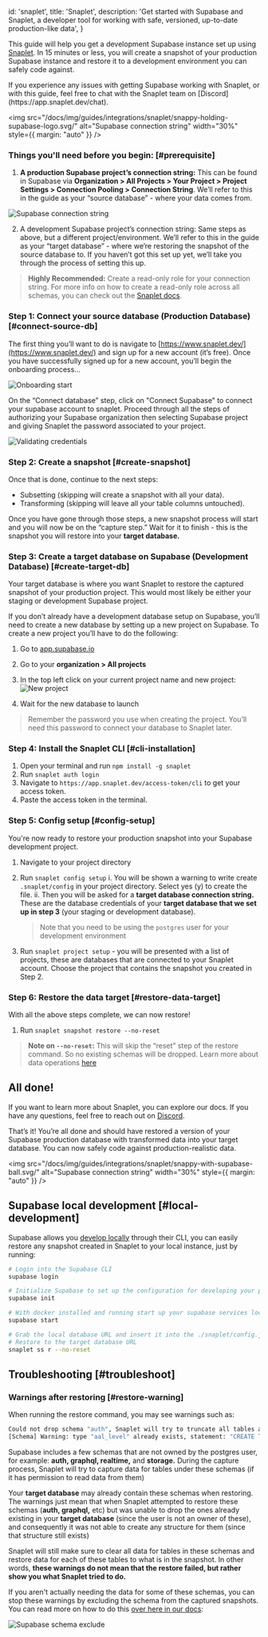 
  id: 'snaplet',
  title: 'Snaplet',
  description:
    'Get started with Supabase and Snaplet, a developer tool for working with safe, versioned, up-to-date production-like data',
}

This guide will help you get a development Supabase instance set up using [Snaplet](https://www.snaplet.dev/). In 15 minutes or less, you will create a snapshot of your production Supabase instance and restore it to a development environment you can safely code against.

<Admonition type="note">
If you experience any issues with getting Supabase working with Snaplet, or with this guide, feel free to chat with the Snaplet team on [Discord](https://app.snaplet.dev/chat).
</Admonition>

<div>

<img src="/docs/img/guides/integrations/snaplet/snappy-holding-supabase-logo.svg/" alt="Supabase connection string" width="30%" style={{ margin: "auto" }} />

</div>

### Things you'll need before you begin: [#prerequisite]

1. **A production Supabase project’s connection string:** This can be found in Supabase via **Organization > All Projects > Your Project > Project Settings > Connection Pooling > Connection String**. We’ll refer to this in the guide as your “source database” - where your data comes from.

![Supabase connection string](/docs/img/guides/integrations/snaplet/connection_string.webp)

2. A development Supabase project’s connection string: Same steps as above, but a different project/environment. We’ll refer to this in the guide as your “target database” - where we’re restoring the snapshot of the source database to. If you haven’t got this set up yet, we’ll take you through the process of setting this up.

> **Highly Recommended:** Create a read-only role for your connection string. For more info on how to create a read-only role across all schemas, you can check out the [Snaplet docs](https://docs.snaplet.dev/guides/postgresql#create-a-read-only-role).

### Step 1: Connect your source database (Production Database) [#connect-source-db]

The first thing you’ll want to do is navigate to [https://www.snaplet.dev/](https://www.snaplet.dev/) and sign up for a new account (it’s free). Once you have successfully signed up for a new account, you’ll begin the onboarding process...

![Onboarding start](/docs/img/guides/integrations/snaplet/onboarding_start.webp)

On the “Connect database” step, click on "Connect Supabase" to connect your supabase account to snaplet. Proceed through all the steps of authorizing your Supabase organization then selecting Supabase project and giving Snaplet the password associated to your project.

![Validating credentials](/docs/img/guides/integrations/snaplet/connect_to_supabase.webp)

### Step 2: Create a snapshot [#create-snapshot]

Once that is done, continue to the next steps:

- Subsetting (skipping will create a snapshot with all your data).
- Transforming (skipping will leave all your table columns untouched).

Once you have gone through those steps, a new snapshot process will start and you will now be on the “capture step.” Wait for it to finish - this is the snapshot you will restore into your **target database.**

### Step 3: Create a target database on Supabase (Development Database) [#create-target-db]

Your target database is where you want Snaplet to restore the captured snapshot of your production project. This would most likely be either your staging or development Supabase project.

If you don’t already have a development database setup on Supabase, you’ll need to create a new database by setting up a new project on Supabase. To create a new project you’ll have to do the following:

1. Go to [app.supabase.io](https://app.supabase.io/)

2. Go to your **organization > All projects**

3. In the top left click on your current project name and new project:
  ![New project](/docs/img/guides/integrations/snaplet/new_project.webp)

4. Wait for the new database to launch

> Remember the password you use when creating the project. You’ll need this password to connect your database to Snaplet later.

### Step 4: Install the Snaplet CLI [#cli-installation]

1. Open your terminal and run `npm install -g snaplet`
2. Run `snaplet auth login`
3. Navigate to `https://app.snaplet.dev/access-token/cli` to get your access token.
4. Paste the access token in the terminal.

### Step 5: Config setup [#config-setup]

You're now ready to restore your production snapshot into your Supabase development project.

1. Navigate to your project directory

2. Run `snaplet config setup`
   i. You will be shown a warning to write create `.snaplet/config` in your project directory. Select yes (y) to create the file.
   ii. Then you will be asked for a **target database connection string.** These are the database credentials of your **target database that we set up in step 3** (your staging or development database).

   > Note that you need to be using the `postgres` user for your development environment

3. Run `snaplet project setup` - you will be presented with a list of projects, these are databases that are connected to your Snaplet account. Choose the project that contains the snapshot you created in Step 2.

### Step 6: Restore the data target [#restore-data-target]

With all the above steps complete, we can now restore!

1. Run `snaplet snapshot restore --no-reset`

> **Note on `--no-reset`:** This will skip the “reset” step of the restore command. So no existing schemas will be dropped. Learn more about data operations [here](https://docs.snaplet.dev/getting-started/restoring#opting-out)

## All done!

If you want to learn more about Snaplet, you can explore our docs. If you have any questions, feel free to reach out on [Discord](https://app.snaplet.dev/chat).

That’s it! You’re all done and should have restored a version of your Supabase production database with transformed data into your target database. You can now safely code against production-realistic data.

<div>

<img src="/docs/img/guides/integrations/snaplet/snappy-with-supabase-ball.svg/" alt="Supabase connection string" width="30%" style={{ margin: "auto" }} />

</div>

## Supabase local development [#local-development]

Supabase allows you [develop locally](/docs/guides/getting-started/local-development) through their CLI, you can easily restore any snapshot created in Snaplet to your local instance, just by running:

```bash
# Login into the Supabase CLI
supabase login

# Initialize Supabase to set up the configuration for developing your project locally:
supabase init

# With docker installed and running start up your supabase services locally
supabase start

# Grab the local database URL and insert it into the ./snaplet/config.json file
# Restore to the target database URL
snaplet ss r --no-reset
```

## Troubleshooting [#troubleshoot]

### Warnings after restoring [#restore-warning]

When running the restore command, you may see warnings such as:

```bash
Could not drop schema "auth", Snaplet will try to truncate all tables and related objects as a fallback: error: must be owner of schema auth
[Schema] Warning: type "aal_level" already exists, statement: "CREATE TYPE auth.aal_level AS ENUM (...
```

Supabase includes a few schemas that are not owned by the postgres user, for example: **auth, graphql, realtime,** and **storage.** During the capture process, Snaplet will try to capture data for tables under these schemas (if it has permission to read data from them)

Your **target database** may already contain these schemas when restoring. The warnings just mean that when Snaplet attempted to restore these schemas (**auth, graphql,** etc) but was unable to drop the ones already existing in your **target database** (since the user is not an owner of these), and consequently it was not able to create any structure for them (since that structure still exists)

Snaplet will still make sure to clear all data for tables in these schemas and restore data for each of these tables to what is in the snapshot. In other words, **these warnings do not mean that the restore failed, but rather show you what Snaplet tried to do.**

If you aren't actually needing the data for some of these schemas, you can stop these warnings by excluding the schema from the captured snapshots. You can read more on how to do this [over here in our docs](https://docs.snaplet.dev/references/data-operations/exclude):

![Supabase schema exclude](/docs/img/guides/integrations/snaplet/schema-exclude.webp)


